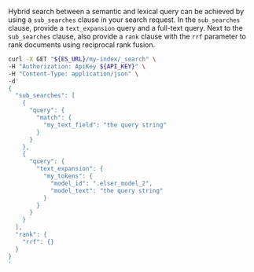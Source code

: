 


Hybrid search between a semantic and lexical query can be achieved by using a
`sub_searches` clause in your search request. In the `sub_searches` clause,
provide a `text_expansion` query and a full-text query. Next to the
`sub_searches` clause, also provide a `rank` clause with
the `rrf` parameter to rank documents using reciprocal rank fusion.

```bash
curl -X GET "${ES_URL}/my-index/_search" \
-H "Authorization: ApiKey ${API_KEY}" \
-H "Content-Type: application/json" \
-d'
{
  "sub_searches": [
    {
      "query": {
        "match": {
          "my_text_field": "the query string"
        }
      }
    },
    {
      "query": {
        "text_expansion": {
          "my_tokens": {
            "model_id": ".elser_model_2",
            "model_text": "the query string"
          }
        }
      }
    }
  ],
  "rank": {
    "rrf": {}
  }
}
'
```

